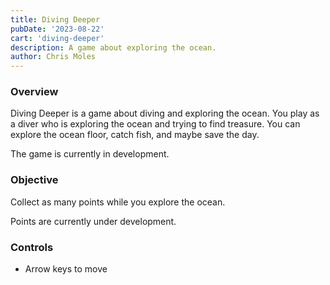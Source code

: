 ```yaml
---
title: Diving Deeper
pubDate: '2023-08-22'
cart: 'diving-deeper'
description: A game about exploring the ocean.
author: Chris Moles
---
```


### Overview

Diving Deeper is a game about diving and exploring the ocean. You play as a diver who is exploring the ocean and trying to find treasure. You can explore the ocean floor, catch fish, and maybe save the day.

The game is currently in development.

### Objective

Collect as many points while you explore the ocean.

Points are currently under development.

### Controls

- Arrow keys to move
